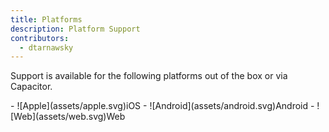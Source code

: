 ```yaml
---
title: Platforms
description: Platform Support
contributors:
  - dtarnawsky
---
```



Support is available for the following platforms out of the box or via Capacitor.

<div class="grid">
  - ![Apple](assets/apple.svg)iOS
  - ![Android](assets/android.svg)Android
  - ![Web](assets/web.svg)Web
</div>
